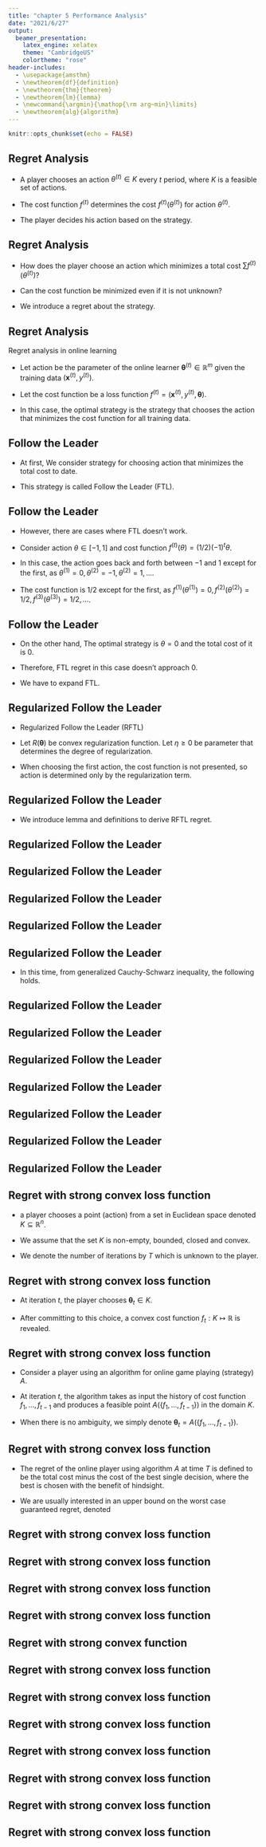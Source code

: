 ```yaml
---
title: "chapter 5 Performance Analysis"
date: "2021/6/27"
output: 
  beamer_presentation:
    latex_engine: xelatex
    theme: "CambridgeUS"
    colortheme: "rose"
header-includes:
  - \usepackage{amsthm}
  - \newtheorem{df}{definition}
  - \newtheorem{thm}{theorem}
  - \newtheorem{lm}{lemma}
  - \newcommand{\argmin}{\mathop{\rm arg~min}\limits}
  - \newtheorem{alg}{algorithm}
---
```


```r
knitr::opts_chunk$set(echo = FALSE)
```

## Regret Analysis

- A player chooses an action ${\theta}^{(t)}\in K$ every $t$ period, where $K$ is a feasible set of actions.

- The cost function $f^{(t)}$ determines the cost $f^{(t)}(\theta^{(t)})$ for action $\theta^{(t)}$.

- The player decides his action based on the strategy.


## Regret Analysis

- How does the player choose an action which minimizes a total cost $\sum f^{(t)}(\theta^{(t)})$?

- Can the cost function be minimized even if it is not unknown?

- We introduce a regret about the strategy.

\begin{df}[Regret]
The difference between the total cost of an action based on a strategy $A$ and the total cost of the optimal strategy $\theta^{*}$ is defined as the regret $Regret(A)$ of strategy $A$.
\begin{align}
Regret(A)=\sum^{T}_{t=1} f^{(t)}(\theta^{(t)})-\sum^{T}_{t=1} f^{(t)}(\theta^{*}) \nonumber
\end{align}
\end{df}


## Regret Analysis

Regret analysis in online learning

- Let action be the parameter of the online learner ${\pmb \theta}^{(t)}\in \mathbb R^{m}$ given the training data $({\pmb x}^{(t)},y^{(t)})$.

- Let the cost function be a loss function $f^{(t)}=({\pmb x}^{(t)},y^{(t)},{\pmb \theta})$.

- In this case, the optimal strategy is the strategy that chooses the action that minimizes the cost function for all training data.


## Follow the Leader

- At first, We consider strategy for choosing action that minimizes the total cost to date.

\begin{align}
{\pmb \theta}^{(t)} = \argmin_{{\pmb \theta}\in K}\sum_{i=1}^{t-1} f^{(t)}({\pmb \theta}) \nonumber
\end{align}

- This strategy is called Follow the Leader (FTL).

## Follow the Leader

- However, there are cases where FTL doesn't work.

- Consider action $\theta \in [-1,1]$ and cost function $f^{(t)}(\theta)=(1/2)(-1)^{t}\theta$.

- In this case, the action goes back and forth between $-1$ and $1$ except for the first, as $\theta^{(1)}=0, \theta^{(2)}=-1, \theta^{(2)}=1,...$.

- The cost function is $1/2$ except for the first, as $f^{(1)}(\theta^{(1)})=0,f^{(2)}(\theta^{(2)})=1/2,f^{(3)}(\theta^{(3)})=1/2,...$.


## Follow the Leader

- On the other hand, The optimal strategy is $\theta=0$ and the total cost of it is $0$.
  
- Therefore, FTL regret in this case doesn't approach $0$.

- We have to expand FTL.


## Regularized Follow the Leader

- Regularized Follow the Leader (RFTL)

\begin{align}
{\pmb \theta}^{(t)} = \argmin_{{\pmb \theta}\in K}\eta \sum_{i=1}^{t-1} f^{(t)}({\pmb \theta})+R({\pmb \theta}) \nonumber
\end{align}

- Let $R({\pmb \theta})$ be convex regularization function. Let $\eta\ge 0$ be parameter that determines the degree of regularization.

- When choosing the first action, the cost function is not presented, so action is determined only by the regularization term.

\begin{align}
{\pmb \theta}^{(1)} = \argmin_{{\pmb \theta}\in K}R({\pmb \theta}) \nonumber
\end{align}

## Regularized Follow the Leader

- We introduce lemma and definitions to derive RFTL regret.

\begin{lm}
For any vector ${\pmb u}\in K$, the following holds.
\begin{align}
\sum_{t=1}^{T}{\pmb f}^{(t)T}({\pmb \theta}^{(t)}-{\pmb u}) \le \sum_{t=1}^{T}{\pmb f}^{(t)T}({\pmb \theta}^{(t)}-{\pmb \theta}^{(t+1)})+\frac{1}{\eta}\left\{R({\pmb u})-R({\pmb \theta}^{(1)})\right\}
\end{align}

\end{lm}


## Regularized Follow the Leader

\begin{proof}

For simplicity, let us assume that ${\pmb f}^{(0)}=\frac{1}{\eta}R({\pmb \theta})$ and the algorithm starts at $t=0$.

\begin{align}
\sum_{t=0}^{T}{\pmb f}^{(t)}({\pmb \theta}) = \sum_{t=1}^{T}{\pmb f}^{(t)}({\pmb \theta}) + \frac{1}{\eta}R({\pmb \theta}) \nonumber
\end{align}

In this time, the lemma can be expressed as following.
\begin{align}
\sum_{t=0}^{T}{\pmb f}^{(t)T}({\pmb \theta}^{(t)}-{\pmb u}) \le \sum_{t=0}^{T}{\pmb f}^{(t)T}({\pmb \theta}^{(t)}-{\pmb \theta}^{(t+1)}) \nonumber
\end{align}

\let\qedsymbol\relax
\end{proof}


## Regularized Follow the Leader

\begin{proof}
At $t=0$,

by definition, ${\pmb \theta}^{(1)}=\argmin_{\pmb \theta} R({\pmb \theta})$ and ${\pmb f}^{(0)}({\pmb \theta}^{(1)})\le {\pmb f}^{(0)}({\pmb u})$ holds.

therefore, 
\begin{align}
{\pmb f}^{(0)}({\pmb \theta}^{(0)})-{\pmb f}^{(0)}({\pmb u})\le {\pmb f}^{(0)}({\pmb \theta}^{(0)})-{\pmb f}^{(0)}({\pmb \theta}^{(1)}) \nonumber
\end{align}

\let\qedsymbol\relax
\end{proof}


## Regularized Follow the Leader

\begin{proof}

At $t>0$,

assume that lemma holds for $t=T$.

In this time, 
\begin{align}
{\pmb \theta}^{(T+2)}=\argmin_{{\pmb \theta}}\sum_{t=0}^{T+1}{\pmb f}^{(t)}({\pmb \theta})
\end{align}
\begin{align}
{\pmb \theta}^{(T+1)}=\argmin_{{\pmb \theta}}\sum_{t=0}^{T}{\pmb f}^{(t)}({\pmb \theta})
\end{align}


\end{proof}


## Regularized Follow the Leader

\begin{proof}

Using equation $(2)$ and $(3)$,

\begin{align}
&\sum_{t=0}^{T+1}{\pmb f}^{(t)T}({\pmb \theta}^{(t)}-{\pmb u}) \nonumber\\
&\le \sum_{t=0}^{T+1}{\pmb f}^{(t)}({\pmb \theta}^{(t)}) - \sum_{t=0}^{T+1}{\pmb f}^{(t)}({\pmb \theta}^{(T+2)}) \nonumber\\
&= \sum_{t=0}^{T}({\pmb f}^{(t)}({\pmb \theta}^{(t)})-{\pmb f}^{(t)}({\pmb \theta}^{(T+2)}))+{\pmb f}^{(T+1)}({\pmb \theta}^{(T+1)})-{\pmb f}^{(T+1)}({\pmb \theta}^{(T+2)}) \nonumber\\
&\le \sum_{t=0}^{T}({\pmb f}^{(t)}({\pmb \theta}^{(t)})-{\pmb f}^{(t)}({\pmb \theta}^{(T+1)}))+{\pmb f}^{(T+1)}({\pmb \theta}^{(T+1)})-{\pmb f}^{(T+1)}({\pmb \theta}^{(T+2)}) \nonumber\\
&= \sum_{t=0}^{T+1}{\pmb f}^{(t)}({\pmb \theta}^{(t)})-{\pmb f}^{(t)}({\pmb \theta}^{(t+1)}) \nonumber\\
&= \sum_{t=0}^{T+1}{\pmb f}^{(t)}({\pmb \theta}^{(t)}-{\pmb \theta}^{(t+1)}) \nonumber
\end{align}
\end{proof}


## Regularized Follow the Leader

\begin{df}[norm based on positive semi-definite matrix]
We define $\|{\pmb x}\|_{{\pmb A}}=\sqrt{{\pmb x}^{T}{\pmb A}{\pmb x}}$ as the norm of vector $\pmb x$ based on positve semi-definite matrix $\pmb A$.

We also define $\|{\pmb x}\|_{{\pmb A}^{-1}}=\|{\pmb x}\|^{*}_{\pmb A}$ as a dual norm. 
\end{df}

- In this time, from generalized Cauchy-Schwarz inequality, the following holds.

\begin{align}
{\pmb x}^{T}{\pmb y}\le \|{\pmb x}\|_{\pmb A}\|{\pmb y}\|^{*}_{\pmb A} \nonumber
\end{align}


## Regularized Follow the Leader

\begin{df}[norm of cost function]
A norm of cost function measured by the regularization function is difined as

\begin{align}
\lambda = \max_{t,{\pmb \theta}\in K}{\pmb f}^{(t)T}\{\nabla^{2}R({\pmb \theta})\}^{-1}{\pmb f}^{(t)} \nonumber
\end{align}

\end{df}


## Regularized Follow the Leader

\begin{df}[diameter of feasible area]
A diameter measured by the regularization function is defined as

\begin{align}
D=\max_{{\pmb \theta}\in K}R({\pmb \theta})-R({\pmb \theta}^{(1)})\nonumber
\end{align}
\end{df}


## Regularized Follow the Leader

\begin{thm}[regret of RFTL]
RFTL achives the following regret for any vector ${\pmb u}\in K$.

\begin{align}
Regret(A) = \sum_{t=1}^{T}{\pmb f}^{(t)T}({\pmb \theta}^{(t)}-{\pmb u}) \le 2\sqrt{2\lambda DT} \nonumber
\end{align}
\end{thm}


## Regularized Follow the Leader

\begin{proof}

At first, we define $\Phi$ as following.

\begin{align}
\Phi^{(t)}({\pmb \theta})=\eta\sum_{i=1}^{t}f^{(i)}({\pmb \theta})+R({\pmb \theta})\nonumber
\end{align}

By Taylor expansion of $\Phi^{(t)}$ around ${\pmb \theta}^{(t+1)}$ and using intermediate value theorem, we can show following.

\begin{align}
\Phi^{(t)}({\pmb \theta}^{(t)})&=\Phi^{(t)}({\pmb \theta}^{(t+1)})+({\pmb \theta}^{(t)}-{\pmb \theta}^{(t+1)})^{T}\nabla\Phi^{(t)}({\pmb \theta}^{(t+1)})\nonumber\\
&+\frac{1}{2}\|{\pmb \theta}^{(t)}-{\pmb \theta}^{(t+1)}\|^{2}_{{\pmb z}^{(t)}}\nonumber\\
&\ge \Phi^{(t)}({\pmb \theta}^{(t+1)})+\frac{1}{2}\|{\pmb \theta}^{(t)}-{\pmb \theta}^{(t+1)}\|^{2}_{{\pmb z}^{(t)}}\nonumber
\end{align}
\let\qedsymbol\relax
\end{proof}


## Regularized Follow the Leader

\begin{proof}
Here, from intermediate value theorem, ${\pmb z}^{(t)}\in [{\pmb \theta}^{(t+1)},{\pmb \theta}^{(t)}]$

This inequality holds because ${\pmb \theta}^{(t)}$ achieves the minimum value of $\Phi^{(t)}$.

By transforming the equation, we can get following.

\begin{align}
\|{\pmb \theta}^{(t)}-{\pmb \theta}^{(t+1)}\|^{2}_{{\pmb z}^{(t)}} &\le 2(\Phi^{(t)}({\pmb \theta}^{(t)})-\Phi^{(t)}({\pmb \theta}^{(t+1)}))\nonumber\\
&=2(\Phi^{(t-1)}({\pmb \theta}^{(t)})-\Phi^{(t-1)}({\pmb \theta}^{(t+1)}))+2\eta{\pmb f}^{(t)T}({\pmb \theta}^{(t)}-{\pmb \theta}^{(t+1)})\nonumber\\
&\le 2\eta{\pmb f}^{(t)T}({\pmb \theta}^{(t)}-{\pmb \theta}^{(t+1)})\nonumber
\end{align}

\end{proof}


## Regularized Follow the Leader

\begin{proof}
Also, using generalized Cauchy-Schwarz inequality, the following holds.

\begin{align}
{\pmb f}^{(t)T}({\pmb \theta}^{(t)}-{\pmb \theta}^{(t+1)})&\le \|{\pmb f}^{(t)}\|^{*}_{\pmb z}\|{\pmb \theta}^{(t)}-{\pmb \theta}^{(t+1)}\|_{\pmb z}\nonumber\\
&\le \|{\pmb f}^{(t)}\|^{*}_{\pmb z}\sqrt{2\eta{\pmb f}^{(t)T}({\pmb \theta}^{(t)}-{\pmb \theta}^{(t+1)})}\nonumber
\end{align}

furthermore,

\begin{align}
{\pmb f}^{(t)T}({\pmb \theta}^{(t)}-{\pmb \theta}^{(t+1)})\le 2\eta \|{\pmb f}^{(t)}\|^{*2}_{\pmb z}\le 2\eta\lambda 
\end{align}
\end{proof}

## Regularized Follow the Leader

\begin{proof}
Using $(1)$ and $(4)$, adding up to $T$ and letting $\eta$ be $\eta = \sqrt{\frac{D}{2\lambda T}}$ which minimizes this equation, we can get

\begin{align}
Regret(A)\le min_{\eta}\left[2\eta\lambda T + \frac{1}{\eta}\{R({\pmb u})-R({\pmb \theta}^{(t)})\}\right]\le 2\sqrt{2D\lambda T}\nonumber
\end{align}
\end{proof}

## Regret with strong convex loss function

- a player chooses a point (action) from a set in Euclidean space denoted $K\subseteq \mathbb R^{n}$.

- We assume that the set $K$ is non-empty, bounded, closed and convex.

- We denote the number of iterations by $T$ which is unknown to the player.


## Regret with strong convex loss function

- At iteration $t$, the player chooses ${\pmb \theta}_{t}\in K$.

- After committing to this choice, a convex cost function $f_{t}:K\mapsto \mathbb R$ is revealed.


## Regret with strong convex loss function

- Consider a player using an algorithm for online game playing (strategy) $A$.

- At iteration $t$, the algorithm takes as input the history of cost function $f_{1},...,f_{t-1}$ and produces a feasible point $A(\{f_{1},...,f_{t-1}\})$ in the domain $K$.

- When there is no ambiguity, we simply denote ${\pmb \theta}_{t}=A(\{f_{1},...,f_{t-1}\})$.

## Regret with strong convex loss function

- The regret of the online player using algorithm $A$ at time $T$ is defined to be the total cost minus the cost of the best single decision, where the best is chosen with the benefit of hindsight.

\begin{align}
Regret(A, \{f_{1},...,f_{T}\})=E\left\{\sum_{t=1}^{T}f_{t}({\pmb \theta}_{t}) \right\}-\min_{{\pmb \theta}\in K}\sum_{t=1}^{T}f_{t}({\pmb \theta}).\nonumber
\end{align}

- We are usually interested in an upper bound on the worst case guaranteed regret, denoted

\begin{align}
Regret_{T}(A)=\sup_{\{f_{1},...,f_{T}\}} \{Regret(A, \{f_{1},...,f_{T}\})\}.\nonumber
\end{align}

## Regret with strong convex loss function

\begin{df}
We say that the cost functions have gradients upper bounded by a number $G$ if the following holds:

\begin{align}
\sup_{{\pmb \theta}\in K, t\in\{1,...,T\}}\|\nabla f_{t}({\pmb \theta})\|_{2}\le G.\nonumber
\end{align}
\end{df}

## Regret with strong convex loss function

\begin{df}
We say that the Hessian of all cost functions is lower bounded by a number $\alpha>0$, if the following holds:

\begin{align}
\forall {\pmb \theta}\in K,t\in \{f_{1},...,f_{T}\}: \nabla^{2}f_{t}({\pmb \theta})\succeq \alpha{\pmb I}_{n}.\nonumber
\end{align}

$\alpha$ is a lower bound on eigenvalues of all the Hessians of the constraints at all points in the domain.
Such function is called $\alpha$-strong convex.
\end{df}

## Regret with strong convex loss function

\begin{alg}[Online Gradient Descent]
Inputs: convex set $K\subset \mathbb R^{n}$, step sizes $\eta_{1},\eta_{2},...\ge0$, inital ${\pmb \theta}_{1}\in K$.

- In iteration $1$, use ${\pmb \theta}_{1}\in K$.

- In iteration $t>1$, use

\begin{align}
{\pmb \theta}_{t}=\pi_{K}({\pmb \theta}_{t-1}-\eta_{t-1}\nabla f_{t-1}({\pmb \theta}_{t-1})).\nonumber
\end{align}

Here, $\pi_{K}$ denotes the projection onto nearest point in $K$, $\pi_{K}({\pmb y})=\argmin_{{\pmb \theta}\in K}\|{\pmb \theta}-{\pmb y}\|_{2}$.
\end{alg}

## Regret with strong convex loss function

\begin{df}
For a given positive semi-definite matrix ${\pmb A}$, a generalized projection of ${\pmb y}\in \mathbb R^{n}$ onto the convex set $K$ is defined as

\begin{align}
\pi^{\pmb A}_{K}(\pmb y)=\argmin_{{\pmb \theta}\in K}({\pmb \theta}-{\pmb y})^{\top}{\pmb A}({\pmb \theta}-{\pmb y}).\nonumber
\end{align}

Thus, the Euclidean projection can be seen to be a generalized projection with ${\pmb A}={\pmb I}_{n}$.
\end{df}


## Regret with strong convex function

\begin{lm}
Let $K\subseteq\mathbb R^{n}$ be a convex set, ${\pmb y}\in \mathbb R^{n}$ and ${\pmb z}=\pi^{\pmb A}_{K}({\pmb y})$ be the generalized projection of ${\pmb y}$ onto $K$ according to positive semi-definite matrix ${\pmb A}$.
Then for any point ${\pmb a}\in K$ it holds that

\begin{align}
({\pmb y}-{\pmb a})^{\top}{\pmb A}({\pmb y}-{\pmb a})\ge ({\pmb z}-{\pmb a})^{\top}{\pmb A}({\pmb z}-{\pmb a}).\nonumber
\end{align}
\end{lm}

## Regret with strong convex loss function

\begin{proof}
By definition of generalized projections, the point $\pmb z$ minimizes the function $f(\pmb \theta)=({\pmb \theta}-{\pmb y})^{\top}{\pmb A}({\pmb \theta}-{\pmb y})$ over the convex set.
It is a well known fact in optimization that for the optimum $\pmb z$ the following holds.

\begin{align}
\forall {\pmb a}\in K: \nabla f(\pmb z)^{\top}({\pmb a}-{\pmb z})\ge 0\nonumber
\end{align}

which implies

\begin{align}
2({\pmb z}-{\pmb y})^{\top}{\pmb A}({\pmb a}-{\pmb z})\ge 0\Rightarrow 2{\pmb a}^{\top}{\pmb A}({\pmb z}^{\pmb y})\ge 2{\pmb z}^{\top}{\pmb A}({\pmb z}^{\pmb y}).\nonumber
\end{align}
\end{proof}

## Regret with strong convex loss function

\begin{proof}
Now by simple calculation:

\begin{align}
({\pmb y}-{\pmb a})^{\top}{\pmb A}({\pmb y}-{\pmb a})-({\pmb z}-{\pmb a})^{\top}{\pmb A}({\pmb z}-{\pmb a})&=\pmb y^{\top}{\pmb A}{\pmb y}-\pmb z^{\top}{\pmb A}{\pmb z}+2{\pmb a}^{\top}{\pmb A}({\pmb z}-{\pmb y})\nonumber\\
&\ge \pmb y^{\top}{\pmb A}{\pmb y}-\pmb z^{\top}{\pmb A}{\pmb z}+2{\pmb z}^{\top}{\pmb A}({\pmb z}-{\pmb y})\nonumber\\
&= \pmb y^{\top}{\pmb A}{\pmb y}-2\pmb z^{\top}{\pmb A}{\pmb y}+\pmb z^{\top}{\pmb A}{\pmb z}\nonumber\\
&=({\pmb z}-{\pmb y})^{\top}{\pmb A}({\pmb z}-{\pmb y})\ge 0.\nonumber
\end{align}
\end{proof}


## Regret with strong convex loss function

\begin{thm}
Online Gradient Descent with step sizes $\eta_{t}=\frac{1}{\alpha t}$ achives the following guarantee, for all $T\ge 1$

\begin{align}
Regret_{T}(OGD)\le \frac{G^{2}}{2\alpha}(1+\log{T}).\nonumber
\end{align}

\end{thm}

## Regret with strong convex loss function

\begin{proof}
Let ${\pmb \theta}^{*}=\argmin \sum^{T}_{t=1}f_{t}({\pmb \theta})$.
Recall the difinition of regret

\begin{align}
Regret_{T}(OGD) = \sum^{T}_{t=1}f_{t}({\pmb \theta}_{t})-\sum^{T}_{t=1}f_{t}({\pmb \theta}^{*}).\nonumber
\end{align}

Define $\nabla_{t}=\nabla f_{t}({\pmb \theta}_{t})$.
By using the Taylor series approximation, we have, for some point $\xi_{t}$ on the line segment joining $\pmb \theta_{t}$ to $\pmb \theta^{*}$,

\begin{align}
f_{t}({\pmb \theta}^{*})&=f_{t}({\pmb \theta}_{t})+\nabla^{\top}_{t}({\pmb \theta}^{*}-{\pmb \theta}_{t})+\frac{1}{2}({\pmb \theta}^{*}-{\pmb \theta}_{t})^{\top}\nabla^{2}f_{t}(\xi_{t})({\pmb \theta}^{*}-{\pmb \theta}_{t})\nonumber\\
&\ge f_{t}({\pmb \theta}_{t})+\nabla^{\top}_{t}({\pmb \theta}^{*}-{\pmb \theta}_{t})+\frac{\alpha}{2}\|{\pmb \theta}^{*}-{\pmb \theta}_{t}\|^{2}.\nonumber
\end{align}

\end{proof}

## Regret with strong convex loss function

\begin{proof}

The inequality follows from $\alpha$-strong convexity.
Thus, we have

\begin{align}
2\{f_{t}({\pmb \theta}_{t}-{\pmb \theta}^{*})\}\le 2\nabla^{\top}({\pmb \theta}_{t}-{\pmb \theta}^{*})-\alpha\|{\pmb \theta}^{*}-{\pmb \theta}_{t}\|^{2}.
\end{align}

Using the update rule for $\pmb \theta_{t+1}$ and lemma, we get

\begin{align}
\|{\pmb \theta}_{t+1}-{\pmb \theta^{*}}\|^{2}&=\|\pi({\pmb \theta}_{t}-\eta_{t}\nabla_{t})-{\pmb \theta}^{*}\|^{2}\nonumber\\
&\le \|{\pmb \theta}_{t}-\eta_{t}\nabla_{t}-{\pmb \theta}^{*}\|^{2}.\nonumber
\end{align}
\end{proof}

## Regret with strong convex loss function

\begin{proof}

Hence,

\begin{align}
&\|{\pmb \theta}_{t+1}-{\pmb \theta^{*}}\|^{2}\le \|{\pmb \theta}_{t}-{\pmb \theta^{*}}\|^{2}+\eta^{2}_{t}\|\nabla_{t}\|^{2}-2\eta_{t}\nabla^{\top}_{t}({\pmb \theta}_{t}-{\pmb \theta^{*}}),\nonumber\\
&2\nabla^{\top}_{t}({\pmb \theta}_{t}-{\pmb \theta^{*}})\le \frac{\|{\pmb \theta}_{t}-{\pmb \theta^{*}}\|^{2}-\|{\pmb \theta}_{t+1}-{\pmb \theta^{*}}\|^{2}}{\eta_{t}}+\eta_{t}G^{2}.
\end{align}

\end{proof}

## Regret with strong convex loss function

\begin{proof}

Sum up $(6)$ from $t=1$ to $T$ and using $(5)$, we have:

\begin{align}
2\sum^{T}_{t=1}f_{t}({\pmb \theta}_{t})-f_{t}({\pmb \theta}^{*})&\le \sum^{T}_{t=1}\|{\pmb \theta}_{t}-{\pmb \theta^{*}}\|^{2}\left(\frac{1}{\eta_{t-1}}+\frac{1}{\eta_{t}}-\alpha\right)+G^{2}\sum_{t=1}^{T}\eta_{t}\nonumber\\
&=G^{2}\sum^{T}_{t=1}\frac{1}{\alpha t}\nonumber\\
&\le \frac{G^{2}}{\alpha}(1+\log{T}).\nonumber
\end{align}

\end{proof}
